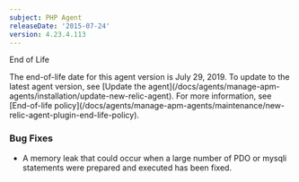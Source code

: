 ```yaml
---
subject: PHP Agent
releaseDate: '2015-07-24'
version: 4.23.4.113
---
```


End of Life

<Callout variant="important">
  The end-of-life date for this agent version is July 29, 2019. To update to the latest agent version, see [Update the agent](/docs/agents/manage-apm-agents/installation/update-new-relic-agent). For more information, see [End-of-life policy](/docs/agents/manage-apm-agents/maintenance/new-relic-agent-plugin-end-life-policy).
</Callout>

### Bug Fixes

* A memory leak that could occur when a large number of PDO or mysqli statements were prepared and executed has been fixed.
